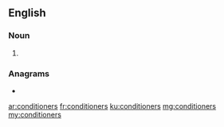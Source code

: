 ==English==

===Noun===
{{head|en|noun plural form}}

# {{plural of|conditioner|lang=en}}

===Anagrams===
* {{l|en|reconditions}}

[[ar:conditioners]]
[[fr:conditioners]]
[[ku:conditioners]]
[[mg:conditioners]]
[[my:conditioners]]